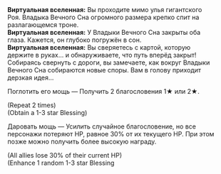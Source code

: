{{Диалог Начало}}
:'''Виртуальная вселенная:''' Вы проходите мимо улья гигантского Роя. Владыка Вечного Сна огромного размера крепко спит на разлагающемся троне.
:'''Виртуальная вселенная:''' У Владыки Вечного Сна закрыты оба глаза. Кажется, он глубоко погружён в сон.
:'''Виртуальная вселенная:''' Вы сверяетесь с картой, которую держите в руках... и обнаруживаете, что путь вперёд закрыт! Собираясь свернуть с дороги, вы замечаете, как вокруг Владыки Вечного Сна собираются новые споры. Вам в голову приходит дерзкая идея...
:{{Диалог|Звезда}} Поглотить его мощь &mdash; Получить 2 благословения 1★ или 2★.
:;(Repeat 2 times)
:;(Obtain a 1-3 star Blessing)
:{{Диалог|Звезда}} Даровать мощь &mdash; Усилить случайное благословение, но все персонажи потеряют НР, равное 30% от их текущего НР. При этом позже можно получить более высокую награду.
:;(All allies lose 30% of their current HP)
:;(Enhance 1 random 1-3 star Blessing
{{Диалог Конец}}